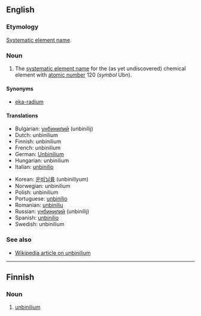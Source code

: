==English==
{{elements|Ubn|ununennium|Uue|unbiunium|Ubu}}

===Etymology===
[[w:Systematic element name|Systematic element name]].

===Noun===
{{uncountable}}

# {{element}} The [[systematic element name]] for the (as yet undiscovered) chemical element with [[atomic number]] 120 (''symbol'' Ubn).

====Synonyms====
*[[eka-radium]]

====Translations====
{{top}}
*Bulgarian: [[унбинилий]] (unbinílij) {{m}}
*Dutch: unbinilium {{n}}
*Finnish: unbinilium
*French: unbinilium {{m}}
*German: [[Unbinilium]] {{n}}
*Hungarian: unbinilium
*Italian: [[unbinilio]] {{m}}
{{mid}}
*Korean: [[운비닐륨]] (unbinillyum)
*Norwegian: unbinilium
*Polish: unbinilium {{m}}
*Portuguese: [[unbinílio]] {{m}}
*Romanian: [[unbiniliu]] {{n}}
*Russian: [[унбинилий]] (unbinílij) {{m}}
*Spanish: [[unbinilio]] {{m}}
*Swedish: unbinilium
{{bottom}}

===See also===
*[[w:Unbinilium|Wikipedia article on unbinilium]]

----

==Finnish==
{{wikipedia|lang=fi}}

===Noun===
{{fi-noun}}

# {{element|lang=fi}} [[#English|unbinilium]]